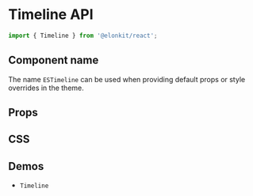 
<Meta title="Components API/Timeline" />

# Timeline API

```js
import { Timeline } from '@elonkit/react';
```

## Component name

The name `ESTimeline` can be used when providing default props or style overrides in the theme.

## Props

<TableInterface name="TimelineProps" variant="props" />

## CSS

<TableInterface name="TimelineClasses" variant="css" />

## Demos

<ul>
  <li>
    <LinkTo kind="components-Timeline" story="demo">
      <code>Timeline</code>
    </LinkTo>
  </li>
</ul>
